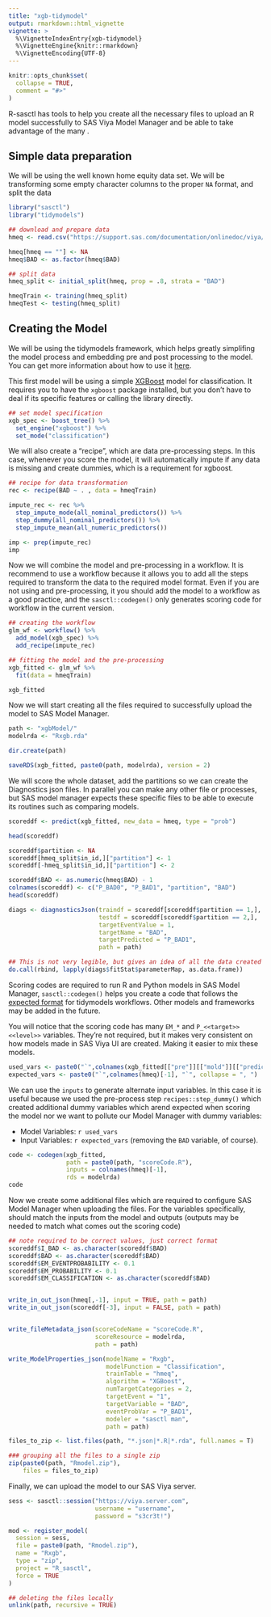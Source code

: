 ```yaml
---
title: "xgb-tidymodel"
output: rmarkdown::html_vignette
vignette: >
  %\VignetteIndexEntry{xgb-tidymodel}
  %\VignetteEngine{knitr::rmarkdown}
  %\VignetteEncoding{UTF-8}
---
```


```r
knitr::opts_chunk$set(
  collapse = TRUE,
  comment = "#>"
)
```

R-sasctl has tools to help you create all the necessary files to upload an R model successfully to SAS Viya Model Manager and be able to take advantage of the many . 

## Simple data preparation

We will be using the well known home equity data set. We will be transforming some empty character columns to the proper `NA` format, and split the data

```r
library("sasctl")
library("tidymodels")

## download and prepare data
hmeq <- read.csv("https://support.sas.com/documentation/onlinedoc/viya/exampledatasets/hmeq.csv")

hmeq[hmeq == ""] <- NA
hmeq$BAD <- as.factor(hmeq$BAD)

## split data
hmeq_split <- initial_split(hmeq, prop = .8, strata = "BAD")

hmeqTrain <- training(hmeq_split)
hmeqTest <- testing(hmeq_split)
```

## Creating the Model

We will be using the tidymodels framework, which helps greatly simplifing the model process and embedding pre and post processing to the model. You can get more information about how to use it [here](https://www.tidymodels.org/start/).

This first model will be using a simple [XGBoost](https://github.com/dmlc/xgboost) model for classification. It requires you to have the `xgboost` package installed, but you don't have to deal if its specific features or calling the library directly.

```r
## set model specification
xgb_spec <- boost_tree() %>%
  set_engine("xgboost") %>%
  set_mode("classification")
```

We will also create a "recipe", which are data pre-processing steps. In this case, whenever you score the model, it will automatically impute if any data is missing and create dummies, which is a requirement for xgboost.

```r
## recipe for data transformation
rec <- recipe(BAD ~ . , data = hmeqTrain)

impute_rec <- rec %>% 
  step_impute_mode(all_nominal_predictors()) %>%
  step_dummy(all_nominal_predictors()) %>% 
  step_impute_mean(all_numeric_predictors())

imp <- prep(impute_rec)
imp
```
Now  we will combine the model and pre-processing in a workflow. It is recommend to use a workflow because it allows you to add all the steps required to transform the data to the required model format. Even if you are not using and pre-processing, it you should add the model to a workflow as a good practice, and the `sasctl::codegen()` only generates scoring code for workflow in the current version. 

```r
## creating the workflow
glm_wf <- workflow() %>%
  add_model(xgb_spec) %>%
  add_recipe(impute_rec)

## fitting the model and the pre-processing
xgb_fitted <- glm_wf %>%
  fit(data = hmeqTrain) 

xgb_fitted
```

Now we will start creating all the files required to successfully upload the model to SAS Model Manager.

```r
path <- "xgbModel/"
modelrda <- "Rxgb.rda"

dir.create(path)

saveRDS(xgb_fitted, paste0(path, modelrda), version = 2)
```


We will score the whole dataset, add the partitions so we can create the Diagnostics json files. In parallel you can make any other file or processes, but SAS model manager expects these specific files to be able to execute its routines such as comparing models.

```r
scoreddf <- predict(xgb_fitted, new_data = hmeq, type = "prob")

head(scoreddf)
```


```r
scoreddf$partition <- NA
scoreddf[hmeq_split$in_id,]["partition"] <- 1
scoreddf[-hmeq_split$in_id,]["partition"] <- 2

scoreddf$BAD <- as.numeric(hmeq$BAD) - 1
colnames(scoreddf) <- c("P_BAD0", "P_BAD1", "partition", "BAD")
head(scoreddf)
```


```r
diags <- diagnosticsJson(traindf = scoreddf[scoreddf$partition == 1,],
                         testdf = scoreddf[scoreddf$partition == 2,],
                         targetEventValue = 1,
                         targetName = "BAD",
                         targetPredicted = "P_BAD1",
                         path = path)

## This is not very legible, but gives an idea of all the data created
do.call(rbind, lapply(diags$fitStat$parameterMap, as.data.frame))
```
Scoring codes are required to run R and Python models in SAS Model Manager, `sasctl::codegen()` helps you create a code that follows the [expected format](https://go.documentation.sas.com/doc/en/mdlmgrcdc/v_025/mdlmgrug/n04i7s6bdu7ilgn1e350am3byuxx.htm#p0m6jg3tgih1agn1cgdcexpwgp0g) for tidymodels workflows. Other models and frameworks may be added in the future.

You will notice that the scoring code has many `EM_*` and `P_<<target>><<level>>` variables. They're not required, but it makes very consistent on how models made in SAS Viya UI are created. Making it easier to mix these models.

```r
used_vars <- paste0("`",colnames(xgb_fitted[["pre"]][["mold"]][["predictors"]]), "`", collapse = ", ")
expected_vars <- paste0("`",colnames(hmeq)[-1], "`", collapse = ", ")
```
We can use the `inputs` to generate alternate input variables. In this case it is useful because we used the pre-process step `recipes::step_dummy()` which created additional dummy variables which arend expected when scoring the model nor we want to pollute our Model Manager with dummy variables:

- Model Variables: `r used_vars`
- Input Variables: `r expected_vars` (removing the `BAD` variable, of course).

```r
code <- codegen(xgb_fitted, 
                path = paste0(path, "scoreCode.R"), 
                inputs = colnames(hmeq)[-1],
                rds = modelrda)
code
```

Now we create some additional files which are required to configure SAS Model Manager when uploading the files. For the variables specifically, should match the inputs from the model and outputs (outputs may be needed to match what comes out the scoring code)

```r
## note required to be correct values, just correct format
scoreddf$I_BAD <- as.character(scoreddf$BAD)
scoreddf$BAD <- as.character(scoreddf$BAD)
scoreddf$EM_EVENTPROBABILITY <- 0.1
scoreddf$EM_PROBABILITY <- 0.1
scoreddf$EM_CLASSIFICATION <- as.character(scoreddf$BAD)


write_in_out_json(hmeq[,-1], input = TRUE, path = path)
write_in_out_json(scoreddf[-3], input = FALSE, path = path)


write_fileMetadata_json(scoreCodeName = "scoreCode.R",
                        scoreResource = modelrda,
                        path = path)

write_ModelProperties_json(modelName = "Rxgb",
                           modelFunction = "Classification",
                           trainTable = "hmeq",
                           algorithm = "XGBoost",
                           numTargetCategories = 2,
                           targetEvent = "1",
                           targetVariable = "BAD",
                           eventProbVar = "P_BAD1",
                           modeler = "sasctl man",
                           path = path)

files_to_zip <- list.files(path, "*.json|*.R|*.rda", full.names = T)

### grouping all the files to a single zip
zip(paste0(path, "Rmodel.zip"), 
    files = files_to_zip)
```

Finally, we can upload the model to our SAS Viya server.

```r
sess <- sasctl::session("https://viya.server.com",
                        username = "username",
                        password = "s3cr3t!")

mod <- register_model(
  session = sess,
  file = paste0(path, "Rmodel.zip"),
  name = "Rxgb",
  type = "zip",
  project = "R_sasctl",
  force = TRUE
)

```


```r
## deleting the files locally
unlink(path, recursive = TRUE)
```

